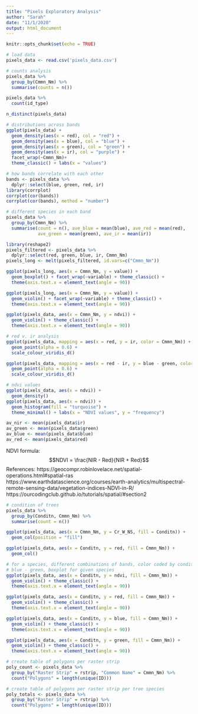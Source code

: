 ```yaml
---
title: "Pixels Exploratory Analysis"
author: "Sarah"
date: "11/1/2020"
output: html_document
---
```


```r
knitr::opts_chunk$set(echo = TRUE)
```

```r
# load data
pixels_data <- read.csv('pixels_data.csv')
```

```r
# counts analysis
pixels_data %>%
  group_by(Cmmn_Nm) %>%
  summarise(counts = n())

pixels_data %>%
  count(id_type)

n_distinct(pixels_data)
```

```r
# distributions across bands
ggplot(pixels_data) +
  geom_density(aes(x = red), col = "red") +
  geom_density(aes(x = blue), col = "blue") + 
  geom_density(aes(x = green), col = "green") + 
  geom_density(aes(x = ir), col = "purple") + 
  facet_wrap(~Cmmn_Nm)+
  theme_classic() + labs(x = "values")

# how bands correlate with each other
bands <- pixels_data %>%
  dplyr::select(blue, green, red, ir)
library(corrplot)
corrplot(cor(bands))
corrplot(cor(bands), method = "number")
```

```r
# different species in each band
pixels_data %>%
  group_by(Cmmn_Nm) %>%
  summarise(count = n(), ave_blue = mean(blue), ave_red = mean(red), 
            ave_green = mean(green), ave_ir = mean(ir))

library(reshape2)
pixels_filtered <- pixels_data %>%
  dplyr::select(red, green, blue, ir, Cmmn_Nm)
pixels_long <- melt(pixels_filtered, id.vars=c("Cmmn_Nm"))

ggplot(pixels_long, aes(x = Cmmn_Nm, y = value)) +
  geom_boxplot() + facet_wrap(~variable) + theme_classic() +
  theme(axis.text.x = element_text(angle = 90))

ggplot(pixels_long, aes(x = Cmmn_Nm, y = value)) +
  geom_violin() + facet_wrap(~variable) + theme_classic() +
  theme(axis.text.x = element_text(angle = 90))

ggplot(pixels_data, aes(x = Cmmn_Nm, y = ndvi)) +
  geom_violin() + theme_classic() +
  theme(axis.text.x = element_text(angle = 90))
```

```r
# red v. ir analysis
ggplot(pixels_data, mapping = aes(x = red, y = ir, color = Cmmn_Nm)) +
  geom_point(alpha = 0.6) +
  scale_colour_viridis_d()

ggplot(pixels_data, mapping = aes(x = red - ir, y = blue - green, color = Cmmn_Nm)) +
  geom_point(alpha = 0.6) +
  scale_colour_viridis_d()

# ndvi values
ggplot(pixels_data, aes(x = ndvi)) +
  geom_density()
ggplot(pixels_data, aes(x = ndvi)) +
  geom_histogram(fill = "turquoise") +
  theme_minimal() + labs(x = "NDVI values", y = "frequency")

av_nir <- mean(pixels_data$ir)
av_green <- mean(pixels_data$green)
av_blue <- mean(pixels_data$blue)
av_red <- mean(pixels_data$red)
```

NDVI formula:
$$NDVI = \frac{NIR - Red}{NIR + Red}$$
References: 
https://geocompr.robinlovelace.net/spatial-operations.html#spatial-ras
https://www.earthdatascience.org/courses/earth-analytics/multispectral-remote-sensing-data/vegetation-indices-NDVI-in-R/
https://ourcodingclub.github.io/tutorials/spatial/#section2

```r
# condition of trees
pixels_data %>%
  group_by(Conditn, Cmmn_Nm) %>%
  summarise(count = n())

ggplot(pixels_data, aes(x = Cmmn_Nm, y = Cr_W_NS, fill = Conditn)) +
  geom_col(position = "fill")

ggplot(pixels_data, aes(x = Conditn, y = red, fill = Cmmn_Nm)) +
  geom_col()

# for a species, different combinations of bands, color coded by condition
# blue - green, boxplot for given species
ggplot(pixels_data, aes(x = Conditn, y = ndvi, fill = Cmmn_Nm)) +
  geom_violin() + theme_classic() +
  theme(axis.text.x = element_text(angle = 90))

ggplot(pixels_data, aes(x = Conditn, y = red, fill = Cmmn_Nm)) +
  geom_violin() + theme_classic() +
  theme(axis.text.x = element_text(angle = 90))

ggplot(pixels_data, aes(x = Conditn, y = blue, fill = Cmmn_Nm)) +
  geom_violin() + theme_classic() +
  theme(axis.text.x = element_text(angle = 90))

ggplot(pixels_data, aes(x = Conditn, y = green, fill = Cmmn_Nm)) +
  geom_violin() + theme_classic() +
  theme(axis.text.x = element_text(angle = 90))
```


```r
# create table of polygons per raster strip
poly_count <- pixels_data %>%
  group_by("Raster Strip" = rstrip, "Common Name" = Cmmn_Nm) %>%
  count("Polygons" = length(unique(ID)))

# create table of polygons per raster strip per tree species
poly_totals <- pixels_data %>%
  group_by("Raster Strip" = rstrip) %>%
  count("Polygons" = length(unique(ID)))
```

